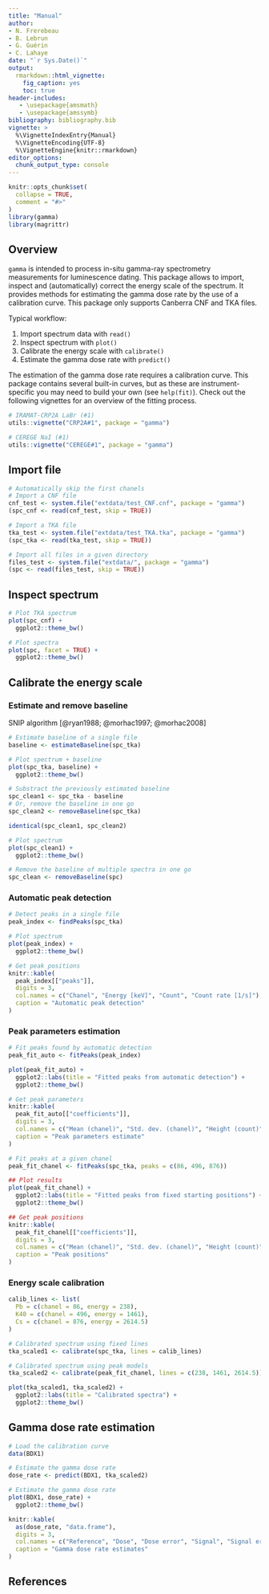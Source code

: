 ```yaml
---
title: "Manual"
author:
- N. Frerebeau
- B. Lebrun
- G. Guérin
- C. Lahaye
date: "`r Sys.Date()`"
output:
  rmarkdown::html_vignette:
    fig_caption: yes
    toc: true
header-includes:
   - \usepackage{amsmath}
   - \usepackage{amssymb}
bibliography: bibliography.bib
vignette: >
  %\VignetteIndexEntry{Manual}
  %\VignetteEncoding{UTF-8}
  %\VignetteEngine{knitr::rmarkdown}
editor_options: 
  chunk_output_type: console
---
```


```r
knitr::opts_chunk$set(
  collapse = TRUE,
  comment = "#>"
)
library(gamma)
library(magrittr)
```

## Overview

`gamma` is intended to process in-situ gamma-ray spectrometry measurements for luminescence dating. This package allows to import, inspect and (automatically) correct the energy scale of the spectrum. It provides methods for estimating the gamma dose rate by the use of a calibration curve. This package only supports Canberra CNF and TKA files.

Typical workflow:

1. Import spectrum data with `read()`
2. Inspect spectrum with `plot()`
3. Calibrate the energy scale with `calibrate()`
4. Estimate the gamma dose rate with `predict()`

The estimation of the gamma dose rate requires a calibration curve. This package contains several built-in curves, but as these are instrument-specific you may need to build your own (see `help(fit)`). Check out the following vignettes for an overview of the fitting process.

```r
# IRAMAT-CRP2A LaBr (#1)
utils::vignette("CRP2A#1", package = "gamma")

# CEREGE NaI (#1)
utils::vignette("CEREGE#1", package = "gamma")
```

## Import file
```r
# Automatically skip the first chanels
# Import a CNF file
cnf_test <- system.file("extdata/test_CNF.cnf", package = "gamma")
(spc_cnf <- read(cnf_test, skip = TRUE))

# Import a TKA file
tka_test <- system.file("extdata/test_TKA.tka", package = "gamma")
(spc_tka <- read(tka_test, skip = TRUE))

# Import all files in a given directory
files_test <- system.file("extdata/", package = "gamma")
(spc <- read(files_test, skip = TRUE))
```

## Inspect spectrum
```r
# Plot TKA spectrum
plot(spc_cnf) +
  ggplot2::theme_bw()

# Plot spectra
plot(spc, facet = TRUE) +
  ggplot2::theme_bw()
```

## Calibrate the energy scale
### Estimate and remove baseline
SNIP algorithm [@ryan1988; @morhac1997; @morhac2008]

```r
# Estimate baseline of a single file
baseline <- estimateBaseline(spc_tka)

# Plot spectrum + baseline
plot(spc_tka, baseline) +
  ggplot2::theme_bw()
```

```r
# Substract the previously estimated baseline
spc_clean1 <- spc_tka - baseline
# Or, remove the baseline in one go
spc_clean2 <- removeBaseline(spc_tka)

identical(spc_clean1, spc_clean2)

# Plot spectrum
plot(spc_clean1) +
  ggplot2::theme_bw()
```

```r
# Remove the baseline of multiple spectra in one go
spc_clean <- removeBaseline(spc)
```

### Automatic peak detection
```r
# Detect peaks in a single file
peak_index <- findPeaks(spc_tka)

# Plot spectrum
plot(peak_index) +
  ggplot2::theme_bw()
```

```r
# Get peak positions
knitr::kable(
  peak_index[["peaks"]],
  digits = 3,
  col.names = c("Chanel", "Energy [keV]", "Count", "Count rate [1/s]"),
  caption = "Automatic peak detection"
)
```

### Peak parameters estimation
```r
# Fit peaks found by automatic detection
peak_fit_auto <- fitPeaks(peak_index)

plot(peak_fit_auto) +
  ggplot2::labs(title = "Fitted peaks from automatic detection") +
  ggplot2::theme_bw()
```

```r
# Get peak parameters
knitr::kable(
  peak_fit_auto[["coefficients"]],
  digits = 3,
  col.names = c("Mean (chanel)", "Std. dev. (chanel)", "Height (count)"),
  caption = "Peak parameters estimate"
)
```

```r
# Fit peaks at a given chanel
peak_fit_chanel <- fitPeaks(spc_tka, peaks = c(86, 496, 876))

## Plot results
plot(peak_fit_chanel) +
  ggplot2::labs(title = "Fitted peaks from fixed starting positions") +
  ggplot2::theme_bw()
```

```r
## Get peak positions
knitr::kable(
  peak_fit_chanel[["coefficients"]],
  digits = 3,
  col.names = c("Mean (chanel)", "Std. dev. (chanel)", "Height (count)"),
  caption = "Peak positions"
)
```

### Energy scale calibration
```r
calib_lines <- list(
  Pb = c(chanel = 86, energy = 238),
  K40 = c(chanel = 496, energy = 1461),
  Cs = c(chanel = 876, energy = 2614.5)
)

# Calibrated spectrum using fixed lines
tka_scaled1 <- calibrate(spc_tka, lines = calib_lines)

# Calibrated spectrum using peak models
tka_scaled2 <- calibrate(peak_fit_chanel, lines = c(238, 1461, 2614.5))

plot(tka_scaled1, tka_scaled2) +
  ggplot2::labs(title = "Calibrated spectra") +
  ggplot2::theme_bw()
```


## Gamma dose rate estimation
```r
# Load the calibration curve
data(BDX1)

# Estimate the gamma dose rate
dose_rate <- predict(BDX1, tka_scaled2)

# Estimate the gamma dose rate
plot(BDX1, dose_rate) +
  ggplot2::theme_bw()
```

```r
knitr::kable(
  as(dose_rate, "data.frame"),
  digits = 3,
  col.names = c("Reference", "Dose", "Dose error", "Signal", "Signal error"),
  caption = "Gamma dose rate estimates"
)
```

## References
